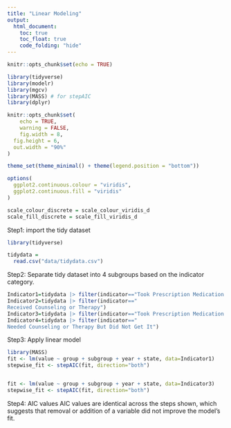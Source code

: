 ```yaml
---
title: "Linear Modeling"
output:
  html_document:
    toc: true
    toc_float: true
    code_folding: "hide"
---
```


```r
knitr::opts_chunk$set(echo = TRUE)
```


```r
library(tidyverse)
library(modelr)
library(mgcv)
library(MASS) # for stepAIC
library(dplyr)

knitr::opts_chunk$set(
	echo = TRUE,
	warning = FALSE,
	fig.width = 8, 
  fig.height = 6,
  out.width = "90%"
)

theme_set(theme_minimal() + theme(legend.position = "bottom"))

options(
  ggplot2.continuous.colour = "viridis",
  ggplot2.continuous.fill = "viridis"
)

scale_colour_discrete = scale_colour_viridis_d
scale_fill_discrete = scale_fill_viridis_d
```


Step1: import the tidy dataset
```r
library(tidyverse)

tidydata = 
  read.csv("data/tidydata.csv")
```

Step2: Separate tidy dataset into 4 subgroups based on the indicator category.
```r
Indicator1=tidydata |> filter(indicator=="Took Prescription Medication for Mental Health")
Indicator2=tidydata |> filter(indicator=="	
Received Counseling or Therapy")
Indicator3=tidydata |> filter(indicator=="Took Prescription Medication for Mental Health And/Or Received Counseling or Therapy")
Indicator4=tidydata |> filter(indicator=="	
Needed Counseling or Therapy But Did Not Get It")
```

Step3: Apply linear model
```r
library(MASS)
fit <- lm(value ~ group + subgroup + year + state, data=Indicator1)
stepwise_fit <- stepAIC(fit, direction="both")


fit <- lm(value ~ group + subgroup + year + state, data=Indicator3)
stepwise_fit <- stepAIC(fit, direction="both")

```

Step4: AIC values
AIC values are identical across the steps shown, which suggests that removal or addition of a variable did not improve the model's fit. 





